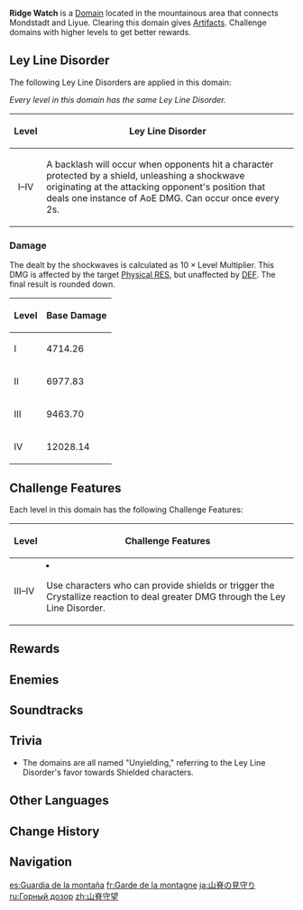 {{Domain Infobox
|image        = Domain Ridge Watch.png
|type         = Blessing
|description  = Standing proudly over the start of the ridge, these ancient city ruins overlook both north and south, both mountain and river, like a boundary marker. Legend has it that its gates and blessings are only open to those whose hearts are lit with an eternal blaze.
|region       = Liyue
|area         = Bishui Plain
|subarea      = Stone Gate
|requiredAR   = 30/35/40/45
|recLevel     = 59/69/80/90
|recElements  = Hydro, Cryo, Geo
}}
{{Description|Those who are tough in spirit and body and who are not afraid of suffering pain shall gain the protection of this ritual site.<br>Those who conquer the trial within have a chance to obtain precious artifacts, and with them, the power to achieve dreams yet far-off.}}
'''Ridge Watch''' is a [[Domain]] located in the mountainous area that connects Mondstadt and Liyue. Clearing this domain gives [[Artifacts]]. Challenge domains with higher levels to get better rewards.

==Ley Line Disorder==
The following Ley Line Disorders are applied in this domain:

''Every level in this domain has the same Ley Line Disorder.''
{| class="wikitable"
!Level
!Ley Line Disorder
|-
!align="center" rowspan=1 | I–IV
|A backlash will occur when opponents hit a character protected by a shield, unleashing a shockwave originating at the attacking opponent's position that deals one instance of AoE DMG. Can occur once every 2s.
|}

===Damage===
{{See also|Elemental Reaction/Level Scaling#Level Multiplier}}
The {{Color|Physical DMG}} dealt by the shockwaves is calculated as <math>10 \times \text{Level Multiplier}</math>. This DMG is affected by the target [[Physical RES]], but unaffected by [[DEF]]. The final result is rounded down.

{| class="wikitable align-center"
! Level !! Base Damage
|-
! I
| 4714.26
|-
! II
| 6977.83
|-
! III
| 9463.70
|-
! IV
| 12028.14
|}

==Challenge Features==
Each level in this domain has the following Challenge Features:
{| class="wikitable"
!Level
!Challenge Features
|-
!III–IV
|<li>Use characters who can provide shields or trigger the Crystallize reaction to deal greater DMG through the Ley Line Disorder.</li>
|}

==Rewards==
{{Domain Levels/Blessing
|level=4
|sets=Brave Heart,Martial Artist,Tenacity of the Millelith,Pale Flame
}}

==Enemies==
{{Domain Enemies
|domain=Unyielding
|target1=Defeat 10 opponent(s) within 360 seconds
|enemies1=Pyro Slime*2;Large Pyro Slime*1;Hilichurl Berserker*2//Large Pyro Slime*1;Hilichurl Berserker*2//Large Pyro Slime*1;Large Pyro Slime*1/{{Aura|Tracking Fire Ball}}

|target2=Defeat 8 opponent(s) within 300 seconds
|enemies2=Hilichurl Berserker*4;Blazing Axe Mitachurl*1/{{Aura|Tracking Fire Ball}};Blazing Axe Mitachurl*2;Large Pyro Slime*1/{{Aura|Tracking Fire Ball}}

|target3=Defeat 10 opponent(s) within 360 seconds
|enemies3=Large Pyro Slime*2/{{Aura|Tracking Fire Ball}};Large Pyro Slime*3;Blazing Axe Mitachurl*2/{{Aura|Tracking Fire Ball}};Blazing Axe Mitachurl*2;Rock Shieldwall Mitachurl/{{Aura|Tracking Fire Ball}}

|target4=Defeat 2 opponent(s) within 300 seconds
|enemies4=Geovishap (Hydro);Geovishap (Electro)
}}

==Soundtracks==
{{Soundtracks by Category Table|type=domain}}

==Trivia==
* The domains are all named "Unyielding," referring to the Ley Line Disorder's favor towards Shielded characters.

==Other Languages==
{{Other Languages
|en      = Ridge Watch
|zhs     = 山脊守望
|zhs_rm  = Shānjǐ Shǒuwàng
|zht     = 山脊守望
|zht_rm  = Shānjǐ Shǒuwàng
|zh_tl   = Ridge Watch
|ja      = 山脊の見守り
|ja_rm   = Sanseki no Mimamori
|ja_tl   = Ridge Watch
|ko      = 산등성이<->의 파수꾼
|ko_tl   = Guard of Ridge
|es      = Guardia de la montaña
|es_tl   = The Mountain's Guard
|fr      = Garde de la montagne
|fr_tl   = Mountain Guard
|ru      = Горный дозор
|ru_tl   = Mountain Patrol
|th      = ผู้พิทักษ์แห่งขุนเขา
|th_rm   = 
|th_tl   = Guardian of the Mountain
|vi      = Bảo Vệ Sườn Núi
|vi_tl   = Protect the Ridge
|de      = Gratwache
|de_tl   = Ridge Watch
|id      = Ridge Watch
|pt      = Guardião da Montanha
|pt_tl   = 
|tr      = Tepe Gözcüsü
|tr_tl   = Ridge Watch
|it      = Guardia della montagna
|it_tl   = 
}}

==Change History==
{{Change History|1.5}}

==Navigation==
{{Domain Navbox|Permanent}}

[[es:Guardia de la montaña]]
[[fr:Garde de la montagne]]
[[ja:山脊の見守り]]
[[ru:Горный дозор]]
[[zh:山脊守望]]